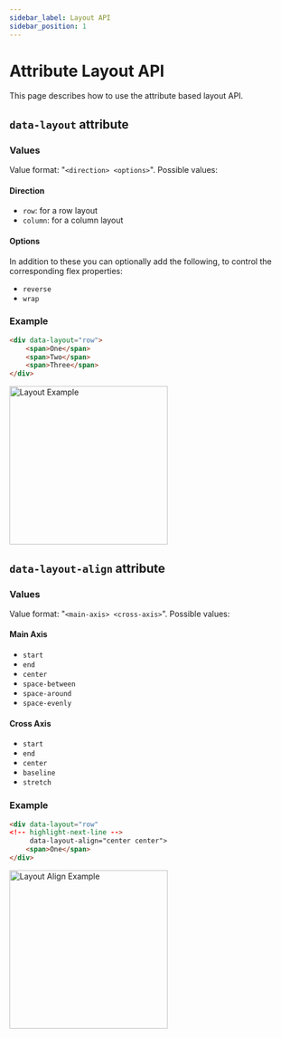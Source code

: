 ```yaml
---
sidebar_label: Layout API
sidebar_position: 1
---
```


# Attribute Layout API

This page describes how to use the attribute based layout API.

## `data-layout` attribute

### Values

Value format:  "`<direction> <options>`". Possible values:

#### Direction

* `row`: for a row layout
* `column`: for a column layout


#### Options

In addition to these you can optionally add the following, to control the corresponding flex properties:

* `reverse`
* `wrap`

### Example

```html
<div data-layout="row">
    <span>One</span>
    <span>Two</span>
    <span>Three</span>
</div>
```


<img src={Example1} alt="Layout Example" width="280px" />

## `data-layout-align` attribute

### Values

Value format:  "`<main-axis> <cross-axis>`". Possible values:

#### Main Axis

* `start`
* `end`
* `center`
* `space-between`
* `space-around`
* `space-evenly`

#### Cross Axis

* `start`
* `end`
* `center`
* `baseline`
* `stretch`


### Example

```html
<div data-layout="row"
<!-- highlight-next-line -->
     data-layout-align="center center">
    <span>One</span>
</div>
```


<img src={Example3} alt="Layout Align Example" width="280px" />